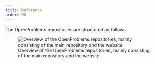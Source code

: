 ```yaml
---
title: Reference
order: 90
---
```

The OpenProblems repositories are structured as follows.

![Overview of the OpenProblems repositories, mainly consisting of the main repository and the website.](../images/repositories-thin.svg)
